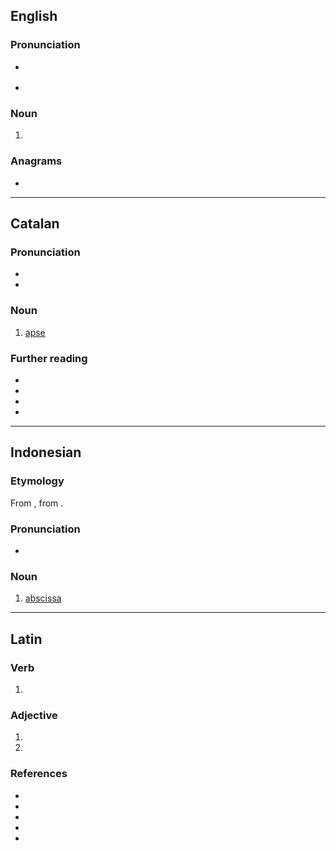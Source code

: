 ==English==

===Pronunciation===
* {{a|US}} {{IPA|en|/ˈæb.sɪs/}}
* {{rhymes|en|æbsɪs|s=2}}

===Noun===
{{en-noun|absides}}

# {{alternative spelling of|en|apsis}}

===Anagrams===
* {{anagrams|en|a=abiss|basis|bassi|isbas}}

----

==Catalan==
{{wikipedia|lang=ca}}

===Pronunciation===
* {{ca-IPA}}
* {{audio|ca|LL-Q7026 (cat)-Toniher-absis.wav|Audio (Catalonia)}}

===Noun===
{{ca-noun|m|absis}}

# [[apse]]

===Further reading===
* {{R:IEC2}}
* {{R:GDLC}}
* {{R:DNV}}
* {{R:DCVB}}

{{topics|ca|Architecture}}

----

==Indonesian==

===Etymology===
From {{bor|id|nl|abscis}}, from {{der|id|la|abscissa}}.

===Pronunciation===
* {{IPA|id|[apsɪs]}}

===Noun===
{{id-noun}}

# [[abscissa]]

----

==Latin==

===Verb===
{{la-verb-form|absīs}}

# {{inflection of|la|absum||2|s|pres|actv|subj}}

===Adjective===
{{la-adj-form|absīs}}

# {{inflection of|la|absus||dat|m//f//n|p}}
# {{inflection of|la|absus||abl|m//f//n|p}}

===References===
* {{R:L&S}}
* {{R:du Cange}}
* {{R:Gaffiot}}
* {{R:Peck}}
* {{R:Smith's Antiquities}}